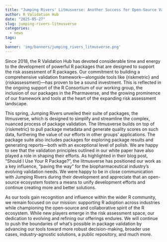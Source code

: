 ```yaml
---
title: "Jumping Rivers' Litmusverse: Another Success for Open-Source Validation"
author: R Validation Hub
date: "2025-05-27"
slug: jumping-rivers-litmusverse
categories: 
  - news
tags: 
  - 
banner: 'img/banners/jumping_rivers_litmusverse.png'
---
```


Since 2018, the R Validation Hub has devoted considerable time and energy to the development of powerful R packages that are designed to support the risk assessment of R packages. Our commitment to building a comprehensive validation framework—alongside tools like {riskmetric} and {riskassessment}—has proven to be a sound investment. This is reflected in the ongoing support of the R Consortium of our working group, the inclusion of our packages in the Pharmaverse, and the growing prominence of our framework and tools at the heart of the expanding risk assessment landscape.

This spring, Jumping Rivers unveiled their suite of packages, the litmusverse, which is designed to simplify and streamline the complex, nuanced process of package validation. The litmusverse builds on top of {riskmetric} to pull package metadata and generate quality scores on such data, furthering the value of our efforts in other groups’ applications. The package suite also includes packages for exploring package results and generating reports—both with an exceptional level of polish. We are happy to see that the validation principles outlined in our white paper have also played a role in shaping their efforts. As highlighted in their blog post, "Should I Use Your R Package?", the litmusverse has positioned our work as a key influence, "paving the way" for the biopharmaceutical industry’s evolving validation needs. We were happy to be in close communication with Jumping Rivers during their development and appreciate that an open-source ecosystem fosters a means to unify development efforts and continue creating more and better solutions.

As our tools gain recognition and influence within the wider R community, we remain focused on our mission: supporting R adoption across industries while championing the open-source and collaborative spirit of the R ecosystem. While new players emerge in the risk assessment space, our dedication to evolving and refining our offerings endures. We will continue to push the boundaries of what’s possible in package validation by advancing our tools toward more robust decision-making, broader use cases, industry-agnostic solutions, a public repository, and much more.
